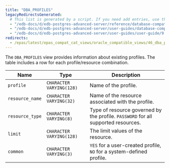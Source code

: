 ```yaml
---
title: "DBA_PROFILES"
legacyRedirectsGenerated:
  # This list is generated by a script. If you need add entries, use the `legacyRedirects` key.
  - "/edb-docs/d/edb-postgres-advanced-server/reference/database-compatibility-for-oracle-developers-reference-guide/9.6/Database_Compatibility_for_Oracle_Developers_Reference_Guide.1.146.html"
  - "/edb-docs/d/edb-postgres-advanced-server/user-guides/database-compatibility-for-oracle-developers-guide/9.5/Database_Compatibility_for_Oracle_Developers_Guide.1.260.html"
  - "/edb-docs/d/edb-postgres-advanced-server/user-guides/user-guide/9.5/EDB_Postgres_Enterprise_Guide.1.206.html"
redirects:
  - /epas/latest/epas_compat_cat_views/oracle_compatible_views/46_dba_profiles/ #generated for docs/epas/reorg-role-use-case-mode
---
```


<div id="dba_profiles" class="registered_link"></div>

The `DBA_PROFILES` view provides information about existing profiles. The table includes a row for each profile/resource combination.

| Name            | Type                     | Description                                                                                     |
| --------------- | ------------------------ | ----------------------------------------------------------------------------------------------- |
| `profile`       | `CHARACTER VARYING(128)` | Name of the profile.                                                                        |
| `resource_name` | `CHARACTER VARYING(32)`  | Name of the resource associated with the profile.                                           |
| `resource_type` | `CHARACTER VARYING(8)`   | Type of resource governed by the profile. `PASSWORD` for all supported resources. |
| `limit`         | `CHARACTER VARYING(128)` | The limit values of the resource.                                                               |
| `common`        | `CHARACTER VARYING(3)`   | `YES` for a user-created profile, `NO` for a system-defined profile.                            |
